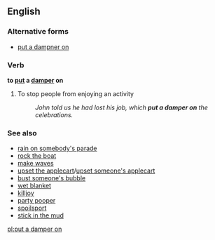 ==English==

===Alternative forms===
* [[put a dampner on]]
===Verb===
'''to [[put]] a [[damper]] on'''

# {{context|idiomatic}} To stop people from enjoying an activity
#: ''John told us he had lost his job, which '''put a damper on''' the celebrations.''

===See also===
* [[rain on somebody's parade]]
* [[rock the boat]]
* [[make waves]]
* [[upset the applecart]]/[[upset someone's applecart]]
* [[bust someone's bubble]]
* [[wet blanket]]
* [[killjoy]]
* [[party pooper]]
* [[spoilsport]]
* [[stick in the mud]]

[[pl:put a damper on]]
